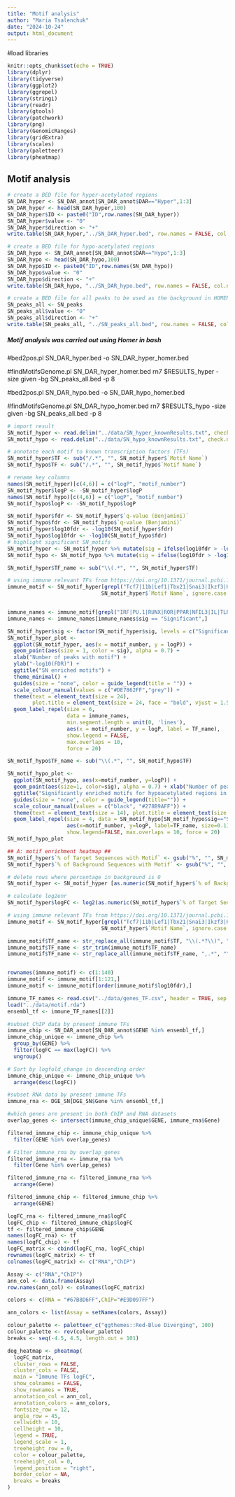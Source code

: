```yaml
---
title: "Motif analysis"
author: "Maria Tsalenchuk"
date: "2024-10-24"
output: html_document
---
```

#load libraries
```r
knitr::opts_chunk$set(echo = TRUE)
library(dplyr)
library(tidyverse)
library(ggplot2)
library(ggrepel)
library(stringi)
library(readr)
library(gtools)
library(patchwork)
library(png)
library(GenomicRanges)
library(gridExtra)
library(scales)
library(paletteer)
library(pheatmap)
```
## Motif analysis
```r
# create a BED file for hyper-acetylated regions
SN_DAR_hyper <- SN_DAR_annot[SN_DAR_annot$DAR=="Hyper",1:3]
SN_DAR_hyper <- head(SN_DAR_hyper,100)
SN_DAR_hyper$ID <- paste0("ID",row.names(SN_DAR_hyper))
SN_DAR_hyper$value <- "0"
SN_DAR_hyper$direction <- "+"
write.table(SN_DAR_hyper,"../SN_DAR_hyper.bed", row.names = FALSE, col.names = FALSE, sep = "\t", quote = FALSE)

# create a BED file for hypo-acetylated regions
SN_DAR_hypo <- SN_DAR_annot[SN_DAR_annot$DAR=="Hypo",1:3]
SN_DAR_hypo <- head(SN_DAR_hypo,100)
SN_DAR_hypo$ID <- paste0("ID",row.names(SN_DAR_hypo))
SN_DAR_hypo$value <- "0"
SN_DAR_hypo$direction <- "+"
write.table(SN_DAR_hypo, "../SN_DAR_hypo.bed", row.names = FALSE, col.names = FALSE, sep = "\t", quote = FALSE)

# create a BED file for all peaks to be used as the background in HOMER
SN_peaks_all <- SN_peaks
SN_peaks_all$value <- "0"
SN_peaks_all$direction <- "+"
write.table(SN_peaks_all, "../SN_peaks_all.bed", row.names = FALSE, col.names = FALSE, sep = "\t", quote = FALSE)
```

##### Motif analysis was carried out using Homer in bash #####

#bed2pos.pl SN_DAR_hyper.bed -o SN_DAR_hyper_homer.bed

#findMotifsGenome.pl SN_DAR_hyper_homer.bed rn7 $RESULTS_hyper -size given -bg SN_peaks_all.bed -p 8 

#bed2pos.pl SN_DAR_hypo.bed -o SN_DAR_hypo_homer.bed

#findMotifsGenome.pl SN_DAR_hypo_homer.bed rn7 $RESULTS_hypo -size given -bg SN_peaks_all.bed -p 8 

```r
# import result
SN_motif_hyper <- read.delim("../data/SN_hyper_knownResults.txt", check.names = FALSE)
SN_motif_hypo <- read.delim("../data/SN_hypo_knownResults.txt", check.names = FALSE)

# annotate each motif to known transcription factors (TFs)
SN_motif_hyper$TF <- sub("/.*", "", SN_motif_hyper$`Motif Name`)
SN_motif_hypo$TF <- sub("/.*", "", SN_motif_hypo$`Motif Name`)

# rename key columns
names(SN_motif_hyper)[c(4,6)] = c("logP", "motif_number")
SN_motif_hyper$logP <- -SN_motif_hyper$logP
names(SN_motif_hypo)[c(4,6)] = c("logP", "motif_number")
SN_motif_hypo$logP <- -SN_motif_hypo$logP

SN_motif_hyper$fdr <- SN_motif_hyper$`q-value (Benjamini)`
SN_motif_hypo$fdr <- SN_motif_hypo$`q-value (Benjamini)`
SN_motif_hyper$log10fdr <- -log10(SN_motif_hyper$fdr)
SN_motif_hypo$log10fdr <- -log10(SN_motif_hypo$fdr)
# highlight significant SN_motifs
SN_motif_hyper <- SN_motif_hyper %>% mutate(sig = ifelse(log10fdr > -log10(0.05), "Significant", "Non-significant"))
SN_motif_hypo <- SN_motif_hypo %>% mutate(sig = ifelse(log10fdr > -log10(0.05), "Significant", "Non-significant"))
```

```r
SN_motif_hyper$TF_name <- sub("\\(.*", "", SN_motif_hyper$TF)

# using immune relevant TFs from https://doi.org/10.1371/journal.pcbi.1010116
immune_motif <- SN_motif_hyper[grepl("Tcf7|11b|Lef1|Tbx21|Snai3|Ikzf3|Hic1|Batf|Eomes|Epas1|Fosl2|Mef2c|11a|Tcf4|Lyl1|Ebf1|Pou2f2|Spi1|Zfp296|Pax5|Spib|Hes5|Tfeb|Pou2f1|Cxxc5|Mef2d|E2f2|Bhlhe41|Zbtb18|Bhlha15|Hhex|Hes1|Sp140|Meis1|Hoxa5|Spic|Tead1|Snai1|Prrx1|Hsf5|Lhx4|Hoxa3|Ar|Sox13|Egr2|Rorc|Rora|Nr4a3|Pbx3|Bhlhe40|Nfil3|Jdp2|Zkscan17|Mxd1|Prdm1|Nr4a2|Zfp105|Maf|Junb|Rara|Creb5|Nfe2|Zfp768|Hlx|Cebpg|Fos|Klf2|Cebpd|Jun|Klf13|Klf6|Rel|Isx|Atf3|Erg|Prdm5|Hnf4a|Etv6|Zfp184|Myb|Zfp449|Zfp647|Nfix|Msantd3|Hoxa10|Esr1|Mycn|Tal1|Tfec|Gfi1b|Thra|Pparg|Nfia|Hoxa9|Sox4|Six5|Vdr|Zik1|Zfp202|Pbx1|Aire|Tcf7l2|Hoxa7|Etv5|Myc|Nkx2-3|Zfp354a|Hlf|Nfic|Hoxb3|Zfp57|Glis2|Prdm16|Sox6|Pbx4|Gbx2|Klf12|Hoxa6|Mecom|TLR|PU.1|IRF|STAT|RUNX1|GATA3|IL|MAPK|IFN|MHC|TLR|TNF|NLR",
                              SN_motif_hyper$`Motif Name`, ignore.case = TRUE), ]


immune_names <- immune_motif[grepl("IRF|PU.1|RUNX|ROR|PPAR|NFIL3|IL|TLR|STAT|BACH|ESR|BCL|GATA|ERG", immune_motif$TF_name, ignore.case = TRUE),]
immune_names <- immune_names[immune_names$sig == "Significant",]

SN_motif_hyper$sig <- factor(SN_motif_hyper$sig, levels = c("Significant", "Non-significant"))
SN_motif_hyper_plot <- 
  ggplot(SN_motif_hyper, aes(x = motif_number, y = logP)) + 
  geom_point(aes(size = 1, color = sig), alpha = 0.7) + 
  xlab("Number of peaks with motif") + 
  ylab("-log10(FDR)") + 
  ggtitle("SN enriched motifs") + 
  theme_minimal() + 
  guides(size = "none", color = guide_legend(title = "")) +
  scale_colour_manual(values = c("#DE7862FF","grey")) +
  theme(text = element_text(size = 24), 
        plot.title = element_text(size = 24, face = "bold", vjust = 1.5)) +  
  geom_label_repel(size = 6, 
                   data = immune_names, 
                   min.segment.length = unit(0, 'lines'), 
                   aes(x = motif_number, y = logP, label = TF_name), 
                   show.legend = FALSE, 
                   max.overlaps = 10, 
                   force = 20)
```

```r
SN_motif_hypo$TF_name <- sub("\\(.*", "", SN_motif_hypo$TF)

SN_motif_hypo_plot <- 
  ggplot(SN_motif_hypo, aes(x=motif_number, y=logP)) + 
  geom_point(aes(size=1, color=sig), alpha = 0.7) + xlab("Number of peaks with motif") + ylab("-log2(FDR)") + 
  ggtitle("Significantly enriched motifs for hypoacetylated regions in the SNpc") + theme_minimal() + 
  guides(size = "none", color = guide_legend(title="")) +
  scale_colour_manual(values = c("black", "#278B9AFF")) +
  theme(text = element_text(size = 14), plot.title = element_text(size = 16, face="bold", vjust = 2.5)) + 
  geom_label_repel(size = 4, data = SN_motif_hypo[SN_motif_hypo$sig=="Significant",], min.segment.length = unit(0, 'lines'), 
                   aes(x=motif_number, y=logP, label=TF_name, size=0.1),
                   show.legend=FALSE, max.overlaps = 10, force = 20)
SN_motif_hypo_plot
```

```r
## A: motif enrichment heatmap ## 
SN_motif_hyper$`% of Target Sequences with Motif` <- gsub("%", "", SN_motif_hyper$`% of Target Sequences with Motif`)
SN_motif_hyper$`% of Background Sequences with Motif` <- gsub("%", "", SN_motif_hyper$`% of Background Sequences with Motif`)

# delete rows where percentage in background is 0 
SN_motif_hyper <- SN_motif_hyper [as.numeric(SN_motif_hyper$`% of Background Sequences with Motif`) != 0.00, ]

# calculate log2enr 
SN_motif_hyper$logFC <- log2(as.numeric(SN_motif_hyper$`% of Target Sequences with Motif`) / as.numeric(SN_motif_hyper$`% of Background Sequences with Motif`))

# using immune relevant TFs from https://doi.org/10.1371/journal.pcbi.1010116
immune_motif <- SN_motif_hyper[grepl("Tcf7|11b|Lef1|Tbx21|Snai3|Ikzf3|Hic1|Batf|Eomes|Epas1|Fosl2|Mef2c|11a|Tcf4|Lyl1|Ebf1|Pou2f2|Spi1|Zfp296|Pax5|Spib|Hes5|Tfeb|Pou2f1|Cxxc5|Mef2d|E2f2|Bhlhe41|Zbtb18|Bhlha15|Hhex|Hes1|Sp140|Meis1|Hoxa5|Spic|Tead1|Snai1|Prrx1|Hsf5|Lhx4|Hoxa3|Ar|Sox13|Egr2|Rorc|Rora|Nr4a3|Pbx3|Bhlhe40|Nfil3|Jdp2|Zkscan17|Mxd1|Prdm1|Nr4a2|Zfp105|Maf|Junb|Rara|Creb5|Nfe2|Zfp768|Hlx|Cebpg|Fos|Klf2|Cebpd|Jun|Klf13|Klf6|Rel|Isx|Atf3|Erg|Prdm5|Hnf4a|Etv6|Zfp184|Myb|Zfp449|Zfp647|Nfix|Msantd3|Hoxa10|Esr1|Mycn|Tal1|Tfec|Gfi1b|Thra|Pparg|Nfia|Hoxa9|Sox4|Six5|Vdr|Zik1|Zfp202|Pbx1|Aire|Tcf7l2|Hoxa7|Etv5|Myc|Nkx2-3|Zfp354a|Hlf|Nfic|Hoxb3|Zfp57|Glis2|Prdm16|Sox6|Pbx4|Gbx2|Klf12|Hoxa6|Mecom|TLR|PU.1|IRF|STAT|RUNX1|GATA3|IL|MAPK|IFN|MHC|TLR|TNF|NLR|pu.1|sall1|mef2|mafb|irf|bhlhe40|tfec|atf|smad3|runx1|nfkb|rel",
                              SN_motif_hyper$`Motif Name`, ignore.case = TRUE), ]

immune_motif$TF_name <- str_replace_all(immune_motif$TF, "\\(.*?\\)", "")
immune_motif$TF_name <- str_trim(immune_motif$TF_name)
immune_motif$TF_name <- str_replace_all(immune_motif$TF_name, ",.*", "")


rownames(immune_motif) <- c(1:140)
immune_motif <- immune_motif[1:121,]
immune_motif <- immune_motif[order(immune_motif$log10fdr),]
```

```r
immune_TF_names <- read.csv("../data/genes_TF.csv", header = TRUE, sep = ",")
load("../data/motif.rda")
ensembl_tf <- immune_TF_names[[2]]

#subset ChIP data by present immune TFs
immune_chip <- SN_DAR_annot[SN_DAR_annot$GENE %in% ensembl_tf,]
immune_chip_unique <- immune_chip %>%
  group_by(GENE) %>%
  filter(logFC == max(logFC)) %>%
  ungroup()

# Sort by logfold_change in descending order
immune_chip_unique <- immune_chip_unique %>%
  arrange(desc(logFC))

#subset RNA data by present immune TFs
immune_rna <- DGE_SN[DGE_SN$Gene %in% ensembl_tf,]

#which genes are present in both ChIP and RNA datasets
overlap_genes <- intersect(immune_chip_unique$GENE, immune_rna$Gene)

filtered_immune_chip <- immune_chip_unique %>%
  filter(GENE %in% overlap_genes)

# Filter immune_rna by overlap_genes
filtered_immune_rna <- immune_rna %>%
  filter(Gene %in% overlap_genes)

filtered_immune_rna <- filtered_immune_rna %>%
  arrange(Gene)

filtered_immune_chip <- filtered_immune_chip %>%
  arrange(GENE)

logFC_rna <- filtered_immune_rna$logFC
logFC_chip <- filtered_immune_chip$logFC
tf <- filtered_immune_chip$GENE
names(logFC_rna) <- tf
names(logFC_chip) <- tf
logFC_matrix <- cbind(logFC_rna, logFC_chip)
rownames(logFC_matrix) <- tf
colnames(logFC_matrix) <- c("RNA","ChIP")

Assay <- c("RNA","ChIP")
ann_col <- data.frame(Assay)
row.names(ann_col) <- colnames(logFC_matrix)

colors <- c(RNA = "#67B8D6FF",ChIP="#E9D097FF")

ann_colors <- list(Assay = setNames(colors, Assay))

colour_palette <- paletteer_c("ggthemes::Red-Blue Diverging", 100)
colour_palette <- rev(colour_palette)
breaks <- seq(-4.5, 4.5, length.out = 101)

deg_heatmap <- pheatmap(
  logFC_matrix,
  cluster_rows = FALSE,
  cluster_cols = FALSE,
  main = "Immune TFs logFC",
  show_colnames = FALSE,
  show_rownames = TRUE,
  annotation_col = ann_col,
  annotation_colors = ann_colors,
  fontsize_row = 12,
  angle_row = 45, 
  cellwidth = 10,
  cellheight = 10,
  legend = TRUE,       
  legend_scale = 1,    
  treeheight_row = 0,
  color = colour_palette,
  treeheight_col = 0,
  legend_position = "right",
  border_color = NA,
  breaks = breaks
)

```

